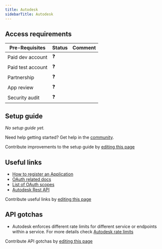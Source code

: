 ```yaml
---
title: Autodesk
sidebarTitle: Autodesk
---
```



<Overview />
<PreBuiltTooling />
<PreBuiltUseCases />

## Access requirements
| Pre-Requisites | Status | Comment|
| - | - | - |
| Paid dev account | ❓ |  |
| Paid test account | ❓ |  |
| Partnership | ❓ | |
| App review | ❓ |  |
| Security audit | ❓ | |


## Setup guide

_No setup guide yet._

<Tip>Need help getting started? Get help in the [community](https://nango.dev/slack).</Tip>

<Note>Contribute improvements to the setup guide by [editing this page](https://github.com/nangohq/nango/tree/master/docs/integrations/all/autodesk.mdx)</Note>


## Useful links

-   [How to register an Application](https://aps.autodesk.com/en/docs/oauth/v2/tutorials/create-app/)
-   [OAuth related docs](https://aps.autodesk.com/en/docs/oauth/v2/tutorials/get-3-legged-token/)
-   [List of OAuth scopes](https://aps.autodesk.com/en/docs/oauth/v2/developers_guide/scopes/)
-   [Autodesk Rest API](https://aps.autodesk.com/developer/documentation)

<Note>Contribute useful links by [editing this page](https://github.com/nangohq/nango/tree/master/docs/integrations/all/autodesk.mdx)</Note>

## API gotchas

- Autodesk enforces different rate limits for different service or endpoints within a service. For more details check [Autodesk rate limits](https://aps.autodesk.com/en/docs/oauth/v2/developers_guide/rate-limiting/forge-rate-limits/#rate-limits)

<Note>Contribute API gotchas by [editing this page](https://github.com/nangohq/nango/tree/master/docs/integrations/all/autodesk.mdx)</Note>
